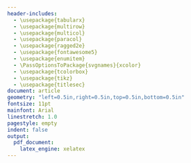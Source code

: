 ```yaml
---
header-includes:
  - \usepackage{tabularx}
  - \usepackage{multirow}
  - \usepackage{multicol}
  - \usepackage{paracol}
  - \usepackage{ragged2e}
  - \usepackage{fontawesome5}
  - \usepackage{enumitem}
  - \PassOptionsToPackage{svgnames}{xcolor}
  - \usepackage{tcolorbox}
  - \usepackage{tikz}
  - \usepackage{titlesec}
document: article
geometry: "left=0.5in,right=0.5in,top=0.5in,bottom=0.5in"
fontsize: 11pt
mainfont: Arial
linestretch: 1.0
pagestyle: empty
indent: false
output: 
  pdf_document:
    latex_engine: xelatex
---
```


<!-- Font Sizes List -->
<!-- \tiny -->
<!-- \scriptsize -->
<!-- \footnotesize -->
<!-- \small -->
<!-- \normalsize -->
<!-- \large -->
<!-- \Large -->
<!-- \LARGE -->
<!-- \huge -->
<!-- \Huge -->

\titlespacing*{\subsection}{0pt}{\baselineskip}{0.2\baselineskip}

\colorlet{body}{black!40!white}

<!-- \setcolumnwidth{.35\textwidth} -->
<!-- \setlength{\columnsep}{0.02\textwidth} -->

\newcommand{\cvtag}[1]{%
  \tikz[baseline]\node[anchor=base,draw=body,fill=body!10,rounded corners,inner xsep=1ex,inner ysep =0.75ex,text height=1.5ex,text depth=.25ex]{#1};
}

\setcolumnwidth{2.25in}
\setlength{\columnsep}{0.06\textwidth}

<!-- \setlength{\columnseprule}{0.4pt} -->

\backgroundcolor{c[0](4cm,4cm)(0.5\columnsep,4cm)}{cyan!10}

\begin{paracol}{2}
\begin{leftcolumn}
\begin{RaggedRight}
\begin{fontsize}{24}{28}\selectfont \textbf{Tyler Pollard} 
  \end{fontsize}
\end{RaggedRight} \\
\begin{fontsize}{16}{1}\selectfont Statistician 
  \end{fontsize} \\

\vspace{-1em}
\faEnvelope \hspace{0.75em} tylerpollard410@gmail.com \\
\faPhone \hspace{0.75em} (443) 974-4559 \\
\faMapMarker \hspace{0.75em} Bradenton, FL, 34211 \\ 
\faUser \hspace{0.75em} {https://tylerpollard410.github.io} \\
\hrule

\subsection{PROFESSIONAL SUMMARY}
\begin{flushleft}
Experienced and self-motivated Mathematical Statistician with over five years of experience applying statistical methods reinforced by robust mathematical reasoning to effectively scope tests and analyze test data across various U.S. Army warfighting commodities while consistently exceeding established job performance metrics. I have demonstrated success collaborating with several agencies simultaneously to identify test constraints, develop action plans, and support data fluency through both oral and written communication.
\end{flushleft}

\subsection{SKILLS}
\subsubsection{Software}
\begin{flushleft}
\cvtag{R}\cvtag{R Shiny}\cvtag{JMP}\cvtag{SAS}\cvtag{GitHub/GitLab}\cvtag{SQL}\cvtag{Tableau}
\end{flushleft}
\vspace{-0.5em}
\subsubsection{Technical}
\begin{flushleft}
\cvtag{Regression Modeling}\cvtag{Bayesian Statistics}\cvtag{Multilevel Modeling}\cvtag{Multivariate Modeling}\cvtag{Predictive Modeling}\cvtag{Design of Experiments (DOE)}\cvtag{Data Visualization}\cvtag{Time Series Analysis}
\end{flushleft}
\raggedright
\textbf{Active Secret Security Clearance}
\end{leftcolumn}

\begin{rightcolumn}
\subsection{WORK EXPERIENCE}
\begin{tabularx}{\columnwidth}{@{}l >{\raggedleft\arraybackslash}X}
\textbf{Operations Research Analyst} & {Apr 2024 - Current} \\
\multicolumn{2}{@{}l}{U.S. Special Operations Command \bullet \ Tampa, FL} \\
\end{tabularx}

\begin{tabularx}{\columnwidth}{@{}l >{\raggedleft\arraybackslash}X}
\textbf{Mathematical Statistician} & {Sep 2018 - Apr 2024} \\
\multicolumn{2}{@{}l}{U.S. Army Evaluation Center \bullet \ Aberdeen Proving Ground, MD} \\
\end{tabularx}

\begin{itemize}[leftmargin=*]\setlength\itemsep{-0.25em}\raggedright
  \item{Awarded Department of the Army Civilian Service Commendation Medal for outstanding statistical analysis and insight in timely support of a top-priority system-of-systems operational test which ensured the success of the demonstration over a distributed test network while simultaneously transforming the Command's test infrastructure}
  \item{Selected as AEC Employee of the Quarter, First Quarter, Fiscal Year 2024, for leading a working group to gain efficiencies and improve accuracies in the test design and analysis of a modeling and simulation tool}
  \item{Led division in integrating into a Data Science Environment which is used to deploy apps for faster and more effective analyses}
  \item{Served as lead statistician on 24 diverse, multi-disciplinary teams to scope test events through design of experiments, simulation, and other innovative statistical techniques, resulting in robust designs that successfully addressed critical evaluation metrics and reduced test resources by up to 67\%}
  \item{Analyzed continuous, discrete, and survey test data using regression, mixed models, and other complex statistical methods to generate data visualizations that effectively communicated findings in results briefs and written reports which allowed evaluators and senior leaders to efficiently interpret data and reach important decisions}
  \item{Developed all steps of a modular evaluation workflow that outlined test design through Monte Carlo simulation, data cleaning with automated scripts, data analysis using Beta-Binomial regression, kernel density estimation, and random effects models, and data visualization with an R Shiny application for all programs that evaluate probability of hit/kill}
  \item{Developed 13 R Shiny analytical dashboards to provide necessary statistical and data visualization tools for all of AEC, producing standardization and improved analysis across the organization}
\end{itemize}

\subsection{EDUCATION}
\begin{tabularx}{\columnwidth}{@{}l >{\raggedleft\arraybackslash}X}
\textbf{Master of Statistics} & {Jul 2024} \\
North Carolina State University \bullet \ Raleigh, NC & GPA: 4.00/4.00 \\
\end{tabularx}

\begin{tabularx}{\columnwidth}{@{}l >{\raggedleft\arraybackslash}X}
\textbf{Bachelor of Science in Mechanical Engineering} & {May 2018} \\
Clemson University \bullet \ Clemson, SC & GPA: 3.53/4.00 \\
\end{tabularx}

\end{rightcolumn}
\end{paracol}





